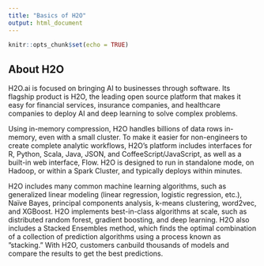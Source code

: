 ```yaml
---
title: "Basics of H2O"
output: html_document
---
```


```r
knitr::opts_chunk$set(echo = TRUE)
```

## About H2O

H2O.ai is focused on bringing AI to businesses through software.  Its flagship product is H2O, the leading open source platform that makes it easy for financial services, insurance companies, and healthcare companies to deploy AI and deep learning to solve complex problems.

Using in-memory compression, H2O handles billions of data rows in-memory, even with a small cluster.  To make it easier for non-engineers to create complete analytic workflows, H2O’s platform includes interfaces for R, Python, Scala, Java, JSON, and CoffeeScript/JavaScript, as well as a built-in web interface, Flow.  H2O is designed to run in standalone mode, on Hadoop, or within a Spark Cluster, and typically deploys within minutes.

H2O includes many common machine learning algorithms, such as generalized linear modeling (linear regression, logistic regression, etc.), Naïve Bayes, principal components analysis, k-means clustering, word2vec, and XGBoost.  H2O implements best-in-class algorithms at scale, such as distributed random forest, gradient boosting, and deep learning.  H2O also includes a Stacked Ensembles method, which finds the optimal combination of a collection of prediction algorithms using a process known as ”stacking.” With H2O, customers canbuild thousands of models and compare the results to get the best predictions.
